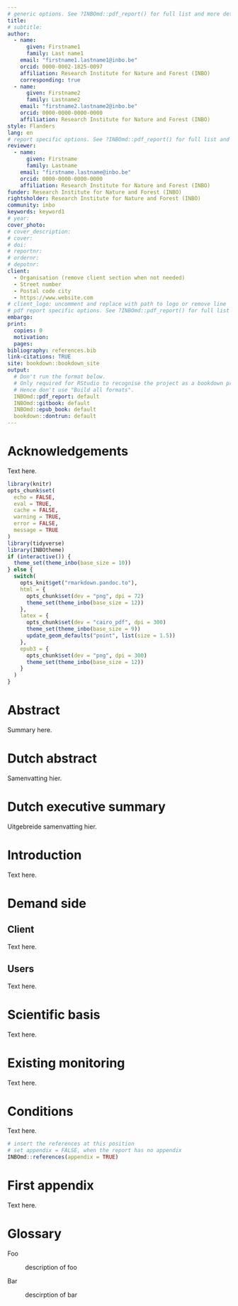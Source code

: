 ```yaml
---
# generic options. See ?INBOmd::pdf_report() for full list and more details.
title:
# subtitle:
author: 
  - name:
      given: Firstname1
      family: Last name1
    email: "firstname1.lastname1@inbo.be"
    orcid: 0000-0002-1825-0097
    affiliation: Research Institute for Nature and Forest (INBO)
    corresponding: true
  - name:
      given: Firstname2
      family: Lastname2
    email: "firstname2.lastname2@inbo.be"
    orcid: 0000-0000-0000-0000
    affiliation: Research Institute for Nature and Forest (INBO)
style: Flanders
lang: en
# report specific options. See ?INBOmd::pdf_report() for full list and more details.
reviewer:
  - name:
      given: Firstname
      family: Lastname
    email: "firstname.lastname@inbo.be"
    orcid: 0000-0000-0000-0000
    affiliation: Research Institute for Nature and Forest (INBO)
funder: Research Institute for Nature and Forest (INBO)
rightsholder: Research Institute for Nature and Forest (INBO)
community: inbo
keywords: keyword1
# year:
cover_photo:
# cover_description:
# cover:
# doi:
# reportnr:
# ordernr:
# depotnr: 
client:
  - Organisation (remove client section when not needed)
  - Street number
  - Postal code city
  - https://www.website.com
# client_logo: uncomment and replace with path to logo or remove line
# pdf report specific options. See ?INBOmd::pdf_report() for full list and more details.
embargo:
print:
  copies: 0
  motivation:
  pages:
bibliography: references.bib
link-citations: TRUE
site: bookdown::bookdown_site
output:
  # Don't run the format below.
  # Only required for RStudio to recognise the project as a bookdown project.
  # Hence don't use "Build all formats".
  INBOmd::pdf_report: default
  INBOmd::gitbook: default
  INBOmd::epub_book: default
  bookdown::dontrun: default
---
```


# Acknowledgements {-}

Text here.


```r
library(knitr)
opts_chunk$set(
  echo = FALSE,
  eval = TRUE,
  cache = FALSE,
  warning = TRUE,
  error = FALSE,
  message = TRUE
)
library(tidyverse)
library(INBOtheme)
if (interactive()) {
  theme_set(theme_inbo(base_size = 10))
} else {
  switch(
    opts_knit$get("rmarkdown.pandoc.to"),
    html = {
      opts_chunk$set(dev = "png", dpi = 72)
      theme_set(theme_inbo(base_size = 12))
    },
    latex = {
      opts_chunk$set(dev = "cairo_pdf", dpi = 300)
      theme_set(theme_inbo(base_size = 9))
      update_geom_defaults("point", list(size = 1.5))
    },
    epub3 = {
      opts_chunk$set(dev = "png", dpi = 300)
      theme_set(theme_inbo(base_size = 12))
    }
  )
}
```

<!--chapter:end:index.Rmd-->

# Abstract {-}

\benglish

Summary here.

\eenglish

\newpage

<!--chapter:end:00_1_abstract.Rmd-->

# Dutch abstract {-}

Samenvatting hier.

\newpage

<!--chapter:end:00_2_abstract_dutch.Rmd-->

# Dutch executive summary {-}

Uitgebreide samenvatting hier.

\newpage

<!--chapter:end:00_3_executive_summary_dutch.Rmd-->

<!-- hier komt de inhoudstafel bij pdf -->
\mainmatter

# Introduction

\benglish

Text here.

\eenglish

\newpage

<!--chapter:end:01_introduction.Rmd-->

# Demand side

## Client

\benglish

Text here.

\eenglish

\newpage

<!--chapter:end:02_1_1_demand_side_client.Rmd-->

<!--# Demand side -->
## Users

\benglish

Text here.

\eenglish

\newpage

<!--chapter:end:02_1_2_demand_side_users.Rmd-->

# Scientific basis

\benglish

Text here.

\eenglish

\newpage

<!--chapter:end:02_2_scientific_basis.Rmd-->

# Existing monitoring

\benglish

Text here.

\eenglish

\newpage

<!--chapter:end:02_3_existing_monitoring.Rmd-->

# Conditions

\benglish

Text here.

\eenglish

\newpage

<!--chapter:end:02_4_conditions.Rmd-->

```r
# insert the references at this position
# set appendix = FALSE, when the report has no appendix
INBOmd::references(appendix = TRUE)
```

<!--chapter:end:zz_01_references.Rmd-->

# First appendix

\benglish

Text here.

\eenglish

\newpage

<!--chapter:end:zz_02_appendix.Rmd-->

# Glossary

\benglish

Foo

:   description of foo

Bar

:   descirption of bar

\eenglish

\newpage

<!--chapter:end:zz_03_glossary.Rmd-->

